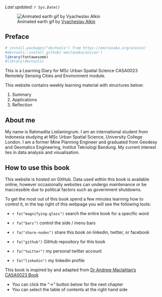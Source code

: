 
*Last updated: `r Sys.Date()`*

![Animated earth gif by  [Vyacheslav Alkin](https://dribbble.com/shots/1697702-Earth-Gif/attachments/8937978?mode=media)](https://cdn.dribbble.com/users/324419/screenshots/1697702/media/354bfc3424f2c61ae837bf03ad4bc821.gif)

## Preface {.unnumbered}

```r
# install.packages("devtools") from https://emitanaka.org/anicon/
#devtools::install_github('emitanaka/anicon')
library(fontawesome)
#library(devtools)
```

This is a Learning Diary for MSc Urban Spatial Science CASA0023 Remotely Sensing Cities and Environment module.

This website contains weekly learning material with structures below:

1.  Summary
2.  Applications
3.  Reflection

## About me {.unnumbered}

My name is Rahmadita Listianingrum. I am an international student from Indonesia studying at MSc Urban Spatial Science, University College London. I am a former Mine Planning Engineer and graduated from Geodesy and Geomatics Engineering, Institut Teknologi Bandung. My current interest lies in data analysis and visualisation.

## How to use this book

This website is hosted on GitHub. Data used within this book is available online, however occasionally websites can undergo maintenance or be inaccessible due to political factors such as government shutdowns.

To get the most out of this book spend a few minutes learning how to control it, in the top right of this webpage you will see the following tools:

<link rel="stylesheet" href="font-awesome-animation.min.css">

-   `r fa("magnifying-glass")` search the entire book for a specific word

-   `r fa("bars")` control the side / menu bars

-   `r fa("share-nodes")` share this book on linkedin, twitter, or facebook

-   `r fa("github")` GitHub repository for this book

-   `r fa("twitter")` my personal twitter account

-   `r fa("linkedin")` my linkedin profile

::: {.callout-note}
This book is inspired by and adapted from [Dr Andrew Maclahlan's CASA0023 Book](https://andrewmaclachlan.github.io/CASA0023/)
:::

::: {.callout-tip}
- You can click the "->" button below for the next chapter
- You can select the table of contents at the right hand side
:::